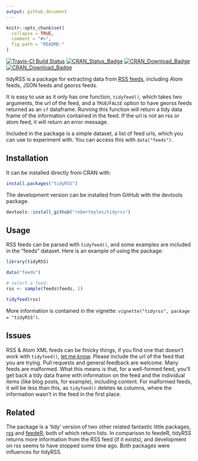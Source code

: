 ```yaml
---
output: github_document
---
```


<!-- README.md is generated from README.Rmd. Please edit that file -->

```r
knitr::opts_chunk$set(
  collapse = TRUE,
  comment = "#>",
  fig.path = "README-"
)
```

[![Travis-CI Build Status](https://travis-ci.org/RobertMyles/tidyRSS.svg?branch=master)](https://travis-ci.org/RobertMyles/tidyRSS)
[![CRAN_Status_Badge](https://www.r-pkg.org/badges/version/tidyRSS)](https://cran.r-project.org/package=tidyRSS)
[![CRAN_Download_Badge](http://cranlogs.r-pkg.org/badges/tidyRSS)](https://CRAN.R-project.org/package=tidyRSS)
[![CRAN_Download_Badge](http://cranlogs.r-pkg.org/badges/grand-total/tidyRSS)](https://CRAN.R-project.org/package=tidyRSS)

tidyRSS is a package for extracting data from [RSS feeds](https://en.wikipedia.org/wiki/RSS), including Atom feeds, JSON feeds and georss feeds.

It is easy to use as it only has one function, `tidyfeed()`, which takes two arguments, the url of the feed, and a `TRUE`/`FALSE` option to have georss feeds returned as an `sf` dataframe. Running this function will return a tidy data frame of the information contained in the feed. If the url is not an rss or atom feed, it will return an error message.

Included in the package is a simple dataset, a list of feed urls, which you can use to experiment with. You can access this with `data("feeds")`.   

## Installation

It can be installed directly from CRAN with: 

```r

install.packages("tidyRSS")

```


The development version can be installed from GitHub with the devtools package. 

```r

devtools::install_github("robertmyles/tidyrss")

```



## Usage 

RSS feeds can be parsed with `tidyfeed()`, and some examples are included in the "feeds" dataset. Here is an example of using the package:   

```r
library(tidyRSS)

data("feeds")

# select a feed:
rss <- sample(feeds$feeds, 1)

tidyfeed(rss)

```

More information is contained in the vignette: `vignette("tidyrss", package = "tidyRSS")`. 


## Issues 

RSS & Atom XML feeds can be finicky things, if you find one that doesn't work with `tidyfeed()`, [let me know](https://github.com/robertmyles/tidyrss/issues). Please include the url of the feed that you are trying. Pull requests and general feedback are welcome. Many feeds are malformed. What this means is that, for a well-formed feed, you'll get back a tidy data frame with information on the feed and the individual items (like blog posts, for example), including content. For malformed feeds, it will be less than this, as `tidyfeed()` deletes `NA` columns, where the information wasn't in the feed in the first place.  

## Related  

The package is a 'tidy' version of two other related fantastic little packages, [rss](https://github.com/noahhl/r-does-rss) and [feedeR](https://github.com/DataWookie/feedeR), both of which return lists. In comparison to feedeR, tidyRSS returns more information from the RSS feed (if it exists), and development on rss seems to have stopped some time ago. Both packages were influences for tidyRSS.  
